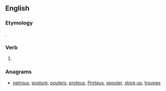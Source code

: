 ==English==

===Etymology===
{{suffix|pour|est|lang=en}}.

===Verb===
{{head|en|verb form}}

# {{en-archaic second-person singular of|pour|lang=en}}

===Anagrams===
* [[petrous#English|petrous]], [[posture#English|posture]], [[pouters#English|pouters]], [[proteus#English|proteus]], [[Proteus#English|Proteus]], [[spouter#English|spouter]], [[store up#English|store up]], [[troupes#English|troupes]]
